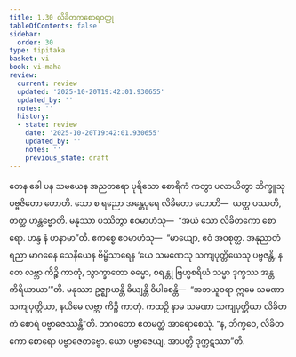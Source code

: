 ```yaml
---
title: 1.30 လိခိတကစောရဝတ္ထု
tableOfContents: false
sidebar:
  order: 30
type: tipitaka
basket: vi
book: vi-maha
review:
  current: review
  updated: '2025-10-20T19:42:01.930655'
  updated_by: ''
  notes: ''
  history:
  - state: review
    date: '2025-10-20T19:42:01.930655'
    updated_by: ''
    notes: ''
    previous_state: draft
---
```



<DynamicBreadcrumb />


<ReviewStatus review={frontmatter.review} showDetails={true} />

<HypothesisAnnotation frontmatter={frontmatter} />

<Division number="93" book="vi-maha" e="ch" v="3" p="105">

<Paragraph number="431" book="vi-maha">
တေန ခေါ ပန သမယေန အညတရော ပုရိသော စောရိကံ ကတွာ ပလာယိတွာ ဘိက္ခူသု ပဗ္ဗဇိတော ဟောတိ. သော စ ရညော အန္တေပုရေ လိခိတော ဟောတိ—  ယတ္ထ ပဿတိ, တတ္ထ ဟန္တဗ္ဗောတိ. မနုဿာ ပဿိတွာ ဧဝမာဟံသု—  “အယံ သော လိခိတကော စောရော. ဟန္ဒ နံ ဟနာမာ”တိ. ဧကစ္စေ ဧဝမာဟံသု—  “မာယျော, ဧဝံ အဝစုတ္ထ. အနုညာတံ ရညာ မာဂဓေန သေနိယေန ဗိမ္ဗိသာရေန ‘ယေ သမဏေသု သကျပုတ္တိယေသု ပဗ္ဗဇန္တိ, န တေ လဗ္ဘာ ကိဉ္စိ ကာတုံ, သွာက္ခာတော ဓမ္မော, စရန္တု ဗြဟ္မစရိယံ သမ္မာ ဒုက္ခဿ အန္တကိရိယာယာ’”တိ. မနုဿာ ဥဇ္ဈာယန္တိ ခိယျန္တိ ဝိပါစေန္တိ—  “အဘယူဝရာ ဣမေ သမဏာ သကျပုတ္တိယာ, နယိမေ လဗ္ဘာ ကိဉ္စိ ကာတုံ. ကထဉှိ နာမ သမဏာ သကျပုတ္တိယာ လိခိတကံ စောရံ ပဗ္ဗာဇေဿန္တီ”တိ. ဘဂဝတော ဧတမတ္ထံ အာရောစေသုံ. “န, ဘိက္ခဝေ, လိခိတကော စောရော ပဗ္ဗာဇေတဗ္ဗော. ယော ပဗ္ဗာဇေယျ, အာပတ္တိ ဒုက္ကဋဿာ”တိ.
</Paragraph>
</Division>